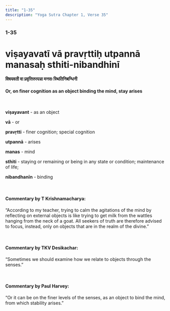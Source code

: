 ```yaml
---
title: "1-35"
description: "Yoga Sutra Chapter 1, Verse 35"
---
```


### 1-35

# viṣayavatī vā pravṛttiḥ utpannā manasaḥ sthiti-nibandhinī

#### विषयवती वा प्रवृत्तिरुत्पन्ना मनसः स्थितिनिबन्धिनी

#### Or, on finer cognition as an object binding the mind, stay arises

<br />

**viṣayavant** - as an object <br />

**vā** - or <br />

**pravṛtti** - finer cognition; special cognition <br />

**utpannā** - arises <br />

**manas** - mind <br />

**sthiti** - staying or remaining or being in any state or condition; maintenance of life; <br />

**nibandhanīn** - binding

<br />

#### Commentary by T Krishnamacharya:

“According to my teacher,
trying to calm the agitations of the mind by reflecting on external objects
is like trying to get milk from the wattles hanging from the neck of a goat.
All seekers of truth are therefore advised to focus,
instead, only on objects that are in the realm of the divine.”

<br />

#### Commentary by TKV Desikachar:

“Sometimes we should examine how we relate to objects through the senses.”

<br />

#### Commentary by Paul Harvey:

“Or it can be on the finer levels of the senses,
as an object to bind the mind,
from which stability arises.”
